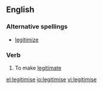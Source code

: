 ==English==

===Alternative spellings===
* [[legitimize]] {{qualifier|US}}

===Verb===
{{en-verb|legitimis|ing}}

#{{transitive|British}} To make [[legitimate]]

[[el:legitimise]]
[[io:legitimise]]
[[vi:legitimise]]